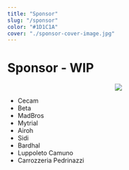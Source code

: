```yaml
---
title: "Sponsor"
slug: "/sponsor"
color: "#1D1C1A"
cover: "./sponsor-cover-image.jpg"
---
```


# Sponsor - WIP

[//]: # (Importanti i parametri della immagine)
<div style="text-align:center">
    <img src="https://res.cloudinary.com/dnqt3rs6f/image/upload/w_auto,c_scale,q_75,f_auto/v1638300364/sponsor-sito-3d/logo-Betamotor.png"/>
</div>


- Cecam
- Beta
- MadBros
- Mytrial
- Airoh
- Sidi
- Bardhal
- Luppoleto Camuno
- Carrozzeria Pedrinazzi
